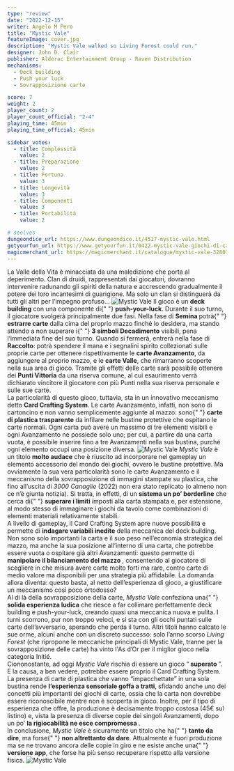```yaml
---
type: "review"
date: "2022-12-15"
writer: Angelo M Pero
title: "Mystic Vale"
featureImage: cover.jpg
description: "Mystic Vale walked so Living Forest could run."
designer: John D. Clair
publisher: Alderac Entertainment Group - Raven Distribution
mechanisms:
  - Deck building
  - Push your luck
  - Sovrapposizione carte

score: 7
weight: 2
player_count: 2
player_count_official: "2-4"
playing_time: 45min
playing_time_official: 45min

sidebar_votes:
  - title: Complessità
    value: 2
  - title: Preparazione
    value: 2
  - title: Fortuna
    value: 3
  - title: Longevità
    value: 3
  - title: Componenti
    value: 3
  - title: Portabilità
    value: 2

# seelves
dungeondice_url: https://www.dungeondice.it/4517-mystic-vale.html
getyourfun_url: https://www.getyourfun.it/0422-mystic-vale-giochi-di-carte.html?fast_search=fs
magicmerchant_url: https://magicmerchant.it/catalogue/mystic-vale-32807/
---
```


<Setting>
  La Valle della Vita è minacciata da una maledizione che porta al deperimento.
  Clan di druidi, rappresentati dai giocatori, dovranno intervenire radunando
  gli spiriti della natura e accrescendo gradualmente il potere dei loro
  incantesimi di guarigione. Ma solo un clan si distinguerà da tutti gli altri
  per l’impegno profuso...
</Setting>

<img src="./game1.jpg" alt="Mystic Vale" />

<Rules>
  Il gioco è un <strong>deck building</strong> con una componente di{" "}
  <strong>push-your-luck</strong>. Durante il suo turno, il giocatore svolgerà
  principalmente due fasi. Nella fase di <strong>Semina </strong>potrà{" "}
  <strong>estrarre carte</strong> dalla cima del proprio mazzo finché lo
  desidera, ma stando attendo a non superare i{" "}
  <strong>3 simboli Decadimento</strong> visibili, pena l’immediata fine del suo
  turno. Quando si fermerà, entrerà nella fase di <strong>Raccolto</strong>:
  potrà spendere il mana e i segnalini spirito collezionati sulle proprie carte
  per ottenere rispettivamente le <strong>carte Avanzamento</strong>, da
  aggiungere al proprio mazzo, e le <strong>carte Valle</strong>, che rimarranno
  scoperte nella sua area di gioco. Tramite gli effetti delle carte sarà
  possibile ottenere dei <strong>Punti Vittoria</strong> da una riserva comune,
  al cui esaurimento verrà dichiarato vincitore il giocatore con più Punti nella
  sua riserva personale e sulle sue carte.
  <br />
  La particolarità di questo gioco, tuttavia, sta in un innovativo meccanismo
  detto <strong>Card Crafting System</strong>. Le carte Avanzamento, infatti,
  non sono di cartoncino e non vanno semplicemente aggiunte al mazzo: sono{" "}
  <strong>carte di plastica trasparente</strong> da infilare nelle bustine
  protettive che ospitano le carte normali. Ogni carta può avere un massimo di
  tre elementi visibili e ogni Avanzamento ne possiede solo uno; per cui, a
  partire da una carta vuota, è possibile inserire fino a tre Avanzamenti nella
  sua bustina, purché ogni elemento occupi una posizione diversa.
</Rules>

<img src="./game2.jpg" alt="Mystic Vale" />

<Feedback>
  <em>Mystic Vale</em> è un titolo <strong>molto audace</strong> che è riuscito
  ad incorporare nel gameplay un elemento accessorio del mondo dei giochi,
  ovvero le bustine protettive. Ma ovviamente la sua vera particolarità sono le
  carte Avanzamento e il meccanismo della sovrapposizione di immagini stampate
  su plastica, che fino all’uscita di <em>3000 Canaglie</em> (2022) non era
  stato replicato (o almeno non ce n’è giunta notizia). Si tratta, in effetti,
  di un <strong>sistema un po’ borderline</strong> che cerca di{" "}
  <strong>superare i limiti</strong> imposti alla carta stampata e, per
  estensione, al modo stesso di immaginare i giochi da tavolo come combinazioni
  di elementi materiali relativamente stabili.
  <br />A livello di gameplay, il Card Crafting System apre nuove possibilità e permette
  di <strong>indagare variabili inedite</strong> della meccanica del deck building.
  Non sono solo importanti la carta e il suo peso nell’economia strategica del mazzo,
  ma anche la sua posizione all’interno di una carta, che potrebbe essere vuota o
  ospitare già altri Avanzamenti: questo permette di <strong>
    manipolare il bilanciamento del mazzo
  </strong>, consentendo al giocatore di scegliere in che misura avere carte molto
  forti ma rare, contro carte di medio valore ma disponibili per una strategia più
  affidabile. La domanda allora diventa: questo basta, al netto dell’esperienza di
  gioco, a giustificare un meccanismo così poco ortodosso?
  <br />
  Al di là della sovrapposizione della carte, <em>Mystic Vale</em> confeziona una{" "}
  <strong>solida esperienza ludica</strong> che riesce a far collimare perfettamente
  deck building e push-your-luck, creando quasi una meccanica nuova e pulita. I turni
  scorrono, pur non troppo veloci, e si sta con gli occhi puntati sulle carte dell’avversario,
  sperando che perda il turno. Altri titoli hanno calcato le sue orme, alcuni anche
  con un discreto successo: solo l’anno scorso <em>Living Forest</em> (che ripropone
  le meccaniche principali di Mystic Vale, tranne per la sovrapposizione delle carte)
  ha vinto l'As d’Or per il miglior gioco nella categoria Initié.
  <br />
  Ciononostante, ad oggi <em>Mystic Vale</em> rischia di essere un gioco “<strong>
    superato
  </strong>”. E la causa, a ben vedere, potrebbe essere proprio il Card Crafting
  System. La presenza di carte di plastica che vanno “impacchettate” in una sola
  bustina rende <strong>l’esperienza sensoriale goffa a tratti</strong>, sfidando
  anche uno dei concetti più importanti dei giochi di carte, ossia che la carta non
  dovrebbe essere riconoscibile mentre non è scoperta in gioco. Inoltre, per il tipo
  di esperienza che offre, la produzione è decisamente troppo costosa (45€ sul listino)
  e, vista la presenza di diverse copie dei singoli Avanzamenti, dopo un po’ <strong>
    la rigiocabilità ne esce compromessa
  </strong>.<br />
  In conclusione, <em>Mystic Vale</em> è sicuramente un titolo che ha{" "}
  <strong>tanto da dire</strong>, ma forse{" "}
  <strong>non altrettanto da dare</strong>. Attualmente è fuori produzione ma se
  ne trovano ancora delle copie in giro e ne esiste anche una{" "}
  <strong>versione app</strong>, che forse ha più senso recuperare rispetto alla
  versione fisica.
</Feedback>

<img src="./game3.jpg" alt="Mystic Vale" />
